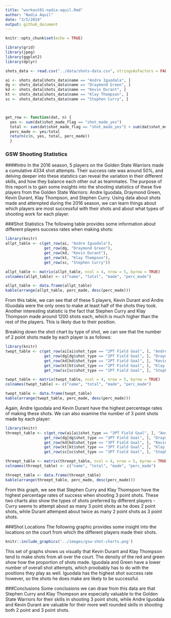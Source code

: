 ```yaml
---
title: "workout01-nadia-aquil.Rmd"
author: "Nadia Aquil"
date: "3/5/2019"
output: github_document
---
```


```r
knitr::opts_chunk$set(echo = TRUE)
```

```r
library(grid)
library(jpeg)
library(ggplot2)
library(dplyr)

shots_data <- read.csv("../data/shots-data.csv", stringsAsFactors = FALSE)

ai <- shots_data[shots_data$name == "Andre Iguodala", ]
dg <- shots_data[shots_data$name == "Draymond Green", ]
kd <- shots_data[shots_data$name == "Kevin Durant", ]
kt <- shots_data[shots_data$name == "Klay Thompson", ]
sc <- shots_data[shots_data$name == "Stephen Curry", ]



get_row <- function(dat, n) {
  yes <- sum(dat$shot_made_flag == "shot_made_yes")
  total <- sum(dat$shot_made_flag == "shot_made_yes") + sum(dat$shot_made_flag == "shot_made_no")
  perc_made <- yes/total
  return(c(n, yes, total, perc_made))
  }
```

### GSW Shooting Statistics
####Intro
In the 2016 season, 5 players on the Golden State Warriors made a cumulative 4334 shot attempts. Their success rate was around 50%, and delving deeper into these statstics can reveal the variation in their different skills, and how they balance each other out as teammates. The purpose of this report is to gain some insights into the shooting statistics of these five players from the Golden State Warriors: Andre Iguodala, Draymond Green, Kevin Durant, Klay Thompson, and Stephen Curry. 
Using data about shots made and attempted during the 2016 season, we can learn things about which players are most successful with their shots and about what types of shooting work for each player. 

###Shot Statistics
The following table provides some information about different players success rates when making shots:
```r
library(knitr)
allpt_table <- c(get_row(ai, "Andre Iguodala"),
                 get_row(dg, "Draymond Green"),
                 get_row(kd, "Kevin Durant"),
                 get_row(kt, "Klay Thompson"),
                 get_row(sc, "Stephen Curry"))

allpt_table <- matrix(allpt_table, ncol = 4, nrow = 5, byrow = TRUE)
colnames(allpt_table) <- c("name", "total", "made", "perc_made")

allpt_table <- data.frame(allpt_table)
kable(arrange(allpt_table, perc_made, desc(perc_made)))
```

From this table, we can see that of these 5 players, Kevin Durant and Andre IGuodala were the only ones to make at least half of the shots they took. Another interesting statistic is the fact that Stephen Curry and Klay Thompson made around 1200 shots each, which is much higher than the rest of the players. This is likely due to their position. 

Breaking down the shot chart by type of shot, we can see that the number of 2 point shots made by each player is as follows:

```r
library(knitr)
twopt_table <- c(get_row(ai[ai$shot_type == "2PT Field Goal", ], "Andre Iguodala"),
                 get_row(dg[dg$shot_type == "2PT Field Goal", ], "Draymond Green"),
                 get_row(kd[kd$shot_type == "2PT Field Goal", ], "Kevin Durant"),
                 get_row(kt[kt$shot_type == "2PT Field Goal", ], "Klay Thompson"),
                 get_row(sc[sc$shot_type == "2PT Field Goal", ], "Stephen Curry"))

twopt_table <- matrix(twopt_table, ncol = 4, nrow = 5, byrow = TRUE)
colnames(twopt_table) <- c("name", "total", "made", "perc_made")

twopt_table <- data.frame(twopt_table)
kable(arrange(twopt_table, perc_made, desc(perc_made)))
```

Again, Andre Iguodala and Kevin Durant have the highest percentage rates of making these shots. 
We can also examine the number of 3 point shots made by each player:
```r
library(knitr)
threept_table <- c(get_row(ai[ai$shot_type == "3PT Field Goal", ], "Andre Iguodala"),
                 get_row(dg[dg$shot_type == "3PT Field Goal", ], "Draymond Green"),
                 get_row(kd[kd$shot_type == "3PT Field Goal", ], "Kevin Durant"),
                 get_row(kt[kt$shot_type == "3PT Field Goal", ], "Klay Thompson"),
                 get_row(sc[sc$shot_type == "3PT Field Goal", ], "Stephen Curry"))

threept_table <- matrix(threept_table, ncol = 4, nrow = 5, byrow = TRUE)
colnames(threept_table) <- c("name", "total", "made", "perc_made")

threept_table <- data.frame(threept_table)
kable(arrange(threept_table, perc_made, desc(perc_made)))
```

From this graph, we see that Stephen Curry and Klay Thomspon have the highest percentage rates of success when shooting 3 point shots. These two charts also show the types of shots preferred by different players - Curry seems to attempt about as many 3 point shots as he does 2 point shots, while Durant attemped about twice as many 2 point shots as 3 point shots. 

###Shot Locations
The following graphic provides some insight into the locations on the court from which the different players made their shots.

```r
knitr::include_graphics('../images/gsw-shot-charts.png')
```

This set of graphs shows us visually that Kevin Durant and Klay Thompson tend to make shots from all over the court. The density of the red and green show how the proportion of shots made. Iguodala and Green have a lower number of overall shot attempts, which proobably has to do with the positions they play as well. Iguodala has the highest shot success rate however, so the shots he does make are likely to be successful. 

###Conclusions
Some conclusions we can draw from this data are that Stephen Curry and Klay Thompson are especially valuable to the Golden State Warriors for their skills in shooting 3 point shots, while Andre Iguodala and Kevin Durant are valuable for their more well rounded skills in shooting both 2 point and 3 point shots. 

